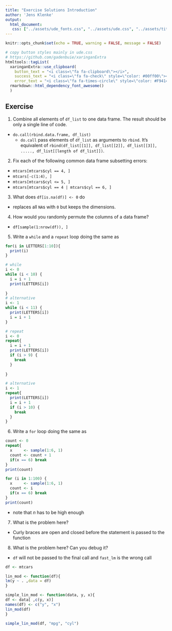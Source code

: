 ```yaml
---
title: "Exercise Solutions Introduction"
author: 'Jens Klenke' 
output: 
  html_document:
   css: ["../assets/ude_fonts.css", "../assets/ude.css", "../assets/title_slides.css", "../assets/custom.css"]
---
```

```r
knitr::opts_chunk$set(echo = TRUE, warning = FALSE, message = FALSE)
```

```r
# copy button styles mainly in ude.css 
# https://github.com/gadenbuie/xaringanExtra
htmltools::tagList(
  xaringanExtra::use_clipboard(
    button_text = "<i class=\"fa fa-clipboard\"></i>",
    success_text = "<i class=\"fa fa-check\" style=\"color: #00ff00\"></i>",
    error_text = "<i class=\"fa fa-times-circle\" style=\"color: #F94144\"></i>"),
  rmarkdown::html_dependency_font_awesome() 
  )
```

## Exercise 

1. Combine all elements of `df_list` to one data frame. The result should be only a single line of code.
  - `do.call(rbind.data.frame, df_list)`
    - `do.call` pass elements of `df_list` as arguments to `rbind`. It's equivalent of `rbind(df_list[[1]], df_list[[2]], df_list[[3]], ....., df_list[[length of df_list]])`. 
2. Fix each of the following common data frame subsetting errors:
  - `mtcars[mtcars$cyl == 4, ]`
  - `mtcars[-c(1:4), ]`
  - `mtcars[mtcars$cyl <= 5, ]`
  - `mtcars[mtcars$cyl == 4 | mtcars$cyl == 6, ]`
3. What does `df[is.na(df)] <- 0` do
  - replaces all `NA`s with `0` but keeps the dimensions. 
4. How would you randomly permute the columns of a data frame?
  - `df[sample(1:nrow(df)), ]`
5. Write a `while` and a `repeat` loop doing the same as
```r
for(i in LETTERS[1:10]){
  print(i)
}

# while 
i <- 0
while (i < 10) {
  i = i + 1
  print(LETTERS[i])
  
}
# alternative 
i <- 1
while (i < 11) {
  print(LETTERS[i])
  i = i + 1 
}

# repeat
i <- 0
repeat{
  i = i + 1
  print(LETTERS[i])
  if (i > 9) {
    break
  }
  
}

# alternative
i <- 1
repeat{
  print(LETTERS[i])
  i = i + 1 
  if (i > 10) {
    break
  }
}
```
6. Write a `for` loop doing the same as

```r
count <- 0
repeat{
  x     <- sample(1:6, 1)
  count <- count + 1 
  if(x == 6) break
}
print(count)

for (i in 1:100) {
  x     <- sample(1:6, 1)
  count <- i
  if(x == 6) break
}
print(count)
```
  - note that $n$ has to be high enough
7. What is the problem here?
  - Curly braces are open and closed before the statement is passed to the function
8. What is the problem here? Can you debug it?
  - `df` will not be passed to the final call and `fast_lm` is the wrong call
  ```r
  
df <- mtcars

lin_mod <- function(df){
  lm(y ~ . ,data = df)
}

simple_lin_mod <- function(data, y, x){
  df <- data[ ,c(y, x)]
  names(df) <- c("y", "x")
  lin_mod(df)
}

simple_lin_mod(df, "mpg", "cyl")
```

